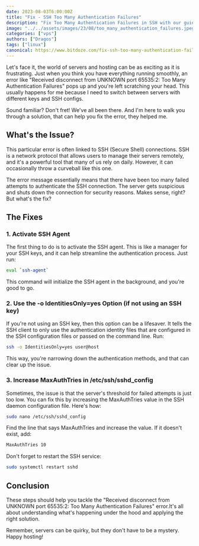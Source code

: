 ```yaml
---
date: 2023-08-03T6:00:00Z
title: "Fix - SSH Too Many Authentication Failures"
description: "Fix Too Many Authentication Failures in SSH with our guide. Learn to activate SSH agent, use options, and modify settings"
image: "../../assets/images/23/08/too_many_authentication_failures.jpeg"
categories: ["vps"]
authors: ["Dragos"]
tags: ["linux"]
canonical: https://www.bitdoze.com/fix-ssh-too-many-authentication-failures/
---
```


Let's face it, the world of servers and hosting can be as exciting as it is frustrating. Just when you think you have everything running smoothly, an error like "Received disconnect from UNKNOWN port 65535:2: Too Many Authentication Failures" pops up and you're left scratching your head. This usually happens for me because I need to switch between servers with different keys and SSH configs.

Sound familiar? Don't fret! We've all been there. And I'm here to walk you through a solution, that can help you fix the error, they helped me.

## What's the Issue?

This particular error is often linked to SSH (Secure Shell) connections. SSH is a network protocol that allows users to manage their servers remotely, and it's a powerful tool that many of us rely on daily. However, it can occasionally throw a curveball like this one.

The error message essentially means that there have been too many failed attempts to authenticate the SSH connection. The server gets suspicious and shuts down the connection for security reasons. Makes sense, right? But what's the fix?

## The Fixes

### **1. Activate SSH Agent**

The first thing to do is to activate the SSH agent. This is like a manager for your SSH keys, and it can help streamline the authentication process. Just run:

```bash
eval `ssh-agent`
```

This command will initialize the SSH agent in the background, and you're good to go.

### **2. Use the -o IdentitiesOnly=yes Option (if not using an SSH key)**

If you're not using an SSH key, then this option can be a lifesaver. It tells the SSH client to only use the authentication identity files that are configured in the SSH configuration files or passed on the command line. Run:

```bash
ssh -o IdentitiesOnly=yes user@host
```

This way, you're narrowing down the authentication methods, and that can clear up the issue.

### **3. Increase MaxAuthTries in /etc/ssh/sshd_config**

Sometimes, the issue is that the server's threshold for failed attempts is just too low. You can fix this by increasing the MaxAuthTries value in the SSH daemon configuration file. Here's how:

```bash
sudo nano /etc/ssh/sshd_config
```

Find the line that says MaxAuthTries and increase the value. If it doesn't exist, add:

```bash
MaxAuthTries 10
```

Don't forget to restart the SSH service:

```bash
sudo systemctl restart sshd
```

## Conclusion

These steps should help you tackle the "Received disconnect from UNKNOWN port 65535:2: Too Many Authentication Failures" error.It's all about understanding what's happening under the hood and applying the right solution.

Remember, servers can be quirky, but they don't have to be a mystery. Happy hosting!
